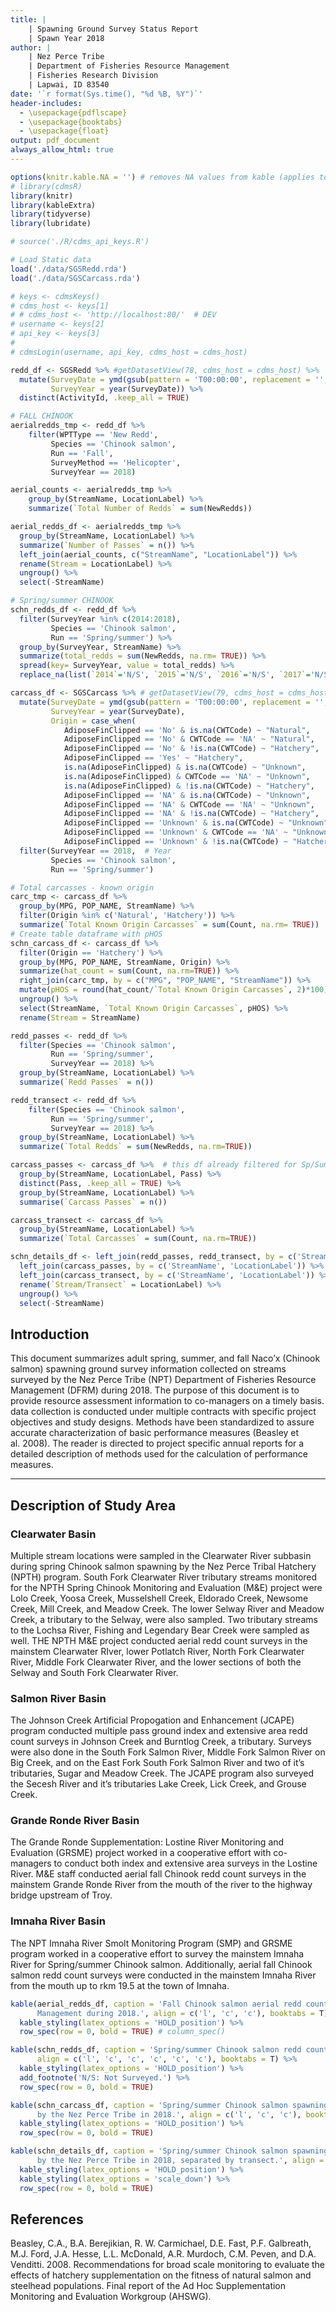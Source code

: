 ```yaml
---
title: | 
    | Spawning Ground Survey Status Report
    | Spawn Year 2018
author: |
    | Nez Perce Tribe
    | Department of Fisheries Resource Management
    | Fisheries Research Division
    | Lapwai, ID 83540
date: '`r format(Sys.time(), "%d %B, %Y")`'
header-includes:
  - \usepackage{pdflscape}
  - \usepackage{booktabs}
  - \usepackage{float}
output: pdf_document
always_allow_html: true
---
```


```r
options(knitr.kable.NA = '') # removes NA values from kable (applies to all)
# library(cdmsR)
library(knitr)
library(kableExtra) 
library(tidyverse)
library(lubridate)

# source('./R/cdms_api_keys.R')

# Load Static data
load('./data/SGSRedd.rda')
load('./data/SGSCarcass.rda')
```

```r
# keys <- cdmsKeys()
# cdms_host <- keys[1]
# # cdms_host <- 'http://localhost:80/'  # DEV
# username <- keys[2]
# api_key <- keys[3]
# 
# cdmsLogin(username, api_key, cdms_host = cdms_host)
```

```r
redd_df <- SGSRedd %>% #getDatasetView(78, cdms_host = cdms_host) %>%
  mutate(SurveyDate = ymd(gsub(pattern = 'T00:00:00', replacement = '', SurveyDate)),
         SurveyYear = year(SurveyDate)) %>%
  distinct(ActivityId, .keep_all = TRUE)

# FALL CHINOOK
aerialredds_tmp <- redd_df %>%
    filter(WPTType == 'New Redd',
         Species == 'Chinook salmon',
         Run == 'Fall',
         SurveyMethod == 'Helicopter',
         SurveyYear == 2018)

aerial_counts <- aerialredds_tmp %>%
    group_by(StreamName, LocationLabel) %>%
    summarize(`Total Number of Redds` = sum(NewRedds))

aerial_redds_df <- aerialredds_tmp %>%
  group_by(StreamName, LocationLabel) %>%
  summarize(`Number of Passes` = n()) %>%
  left_join(aerial_counts, c("StreamName", "LocationLabel")) %>%
  rename(Stream = LocationLabel) %>% 
  ungroup() %>%
  select(-StreamName)

# Spring/summer CHINOOK
schn_redds_df <- redd_df %>%
  filter(SurveyYear %in% c(2014:2018),
         Species == 'Chinook salmon',
         Run == 'Spring/summer') %>%
  group_by(SurveyYear, StreamName) %>%
  summarize(total_redds = sum(NewRedds, na.rm= TRUE)) %>%
  spread(key= SurveyYear, value = total_redds) %>%
  replace_na(list(`2014`='N/S', `2015`='N/S', `2016`='N/S', `2017`='N/S', `2018`='N/S'))

```

```r
carcass_df <- SGSCarcass %>% # getDatasetView(79, cdms_host = cdms_host) %>%
  mutate(SurveyDate = ymd(gsub(pattern = 'T00:00:00', replacement = '', SurveyDate)),
         SurveyYear = year(SurveyDate),
         Origin = case_when(
            AdiposeFinClipped == 'No' & is.na(CWTCode) ~ "Natural",
            AdiposeFinClipped == 'No' & CWTCode == 'NA' ~ "Natural",
            AdiposeFinClipped == 'No' & !is.na(CWTCode) ~ "Hatchery",
            AdiposeFinClipped == 'Yes' ~ "Hatchery",
            is.na(AdiposeFinClipped) & is.na(CWTCode) ~ "Unknown",
            is.na(AdiposeFinClipped) & CWTCode == 'NA' ~ "Unknown",
            is.na(AdiposeFinClipped) & !is.na(CWTCode) ~ "Hatchery",
            AdiposeFinClipped == 'NA' & is.na(CWTCode) ~ "Unknown",
            AdiposeFinClipped == 'NA' & CWTCode == 'NA' ~ "Unknown",
            AdiposeFinClipped == 'NA' & !is.na(CWTCode) ~ "Hatchery",
            AdiposeFinClipped == 'Unknown' & is.na(CWTCode) ~ "Unknown",
            AdiposeFinClipped == 'Unknown' & CWTCode == 'NA' ~ "Unknown",
            AdiposeFinClipped == 'Unknown' & !is.na(CWTCode) ~ "Hatchery")) %>%
  filter(SurveyYear == 2018,  # Year
         Species == 'Chinook salmon',
         Run == 'Spring/summer')

# Total carcasses - known origin
carc_tmp <- carcass_df %>%
  group_by(MPG, POP_NAME, StreamName) %>%
  filter(Origin %in% c('Natural', 'Hatchery')) %>% 
  summarize(`Total Known Origin Carcasses` = sum(Count, na.rm= TRUE))
# Create table dataframe with pHOS
schn_carcass_df <- carcass_df %>%
  filter(Origin == 'Hatchery') %>%
  group_by(MPG, POP_NAME, StreamName, Origin) %>%
  summarize(hat_count = sum(Count, na.rm=TRUE)) %>%
  right_join(carc_tmp, by = c("MPG", "POP_NAME", "StreamName")) %>%
  mutate(pHOS = round(hat_count/`Total Known Origin Carcasses`, 2)*100) %>%
  ungroup() %>%
  select(StreamName, `Total Known Origin Carcasses`, pHOS) %>%
  rename(Stream = StreamName)

```

```r
redd_passes <- redd_df %>%
  filter(Species == 'Chinook salmon',
         Run == 'Spring/summer',
         SurveyYear == 2018) %>%
  group_by(StreamName, LocationLabel) %>%
  summarize(`Redd Passes` = n())

redd_transect <- redd_df %>%
    filter(Species == 'Chinook salmon',
         Run == 'Spring/summer',
         SurveyYear == 2018) %>%
  group_by(StreamName, LocationLabel) %>%
  summarize(`Total Redds` = sum(NewRedds, na.rm=TRUE))

carcass_passes <- carcass_df %>%  # this df already filtered for Sp/Sum Chinook @ 2018.
  group_by(StreamName, LocationLabel, Pass) %>%
  distinct(Pass, .keep_all = TRUE) %>%
  group_by(StreamName, LocationLabel) %>%
  summarise(`Carcass Passes` = n())

carcass_transect <- carcass_df %>%
  group_by(StreamName, LocationLabel) %>%
  summarize(`Total Carcasses` = sum(Count, na.rm=TRUE))

schn_details_df <- left_join(redd_passes, redd_transect, by = c('StreamName', 'LocationLabel')) %>%
  left_join(carcass_passes, by = c('StreamName', 'LocationLabel')) %>%
  left_join(carcass_transect, by = c('StreamName', 'LocationLabel')) %>%
  rename(`Stream/Transect` = LocationLabel) %>%
  ungroup() %>%
  select(-StreamName)

```

## Introduction

This document summarizes adult spring, summer, and fall Naco'x (Chinook salmon) spawning ground survey information collected on streams surveyed by the Nez Perce Tribe (NPT) Department of Fisheries Resource Management (DFRM) during 2018. The purpose of this document is to provide resource assessment information to co-managers on a timely basis. data collection is conducted under multiple contracts with specific project objectives and study designs. Methods have been standardized to assure accurate characterization of basic performance measures (Beasley et al. 2008). The reader is directed to project specific annual reports for a detailed description of methods used for the calculation of performance measures.  

***

## Description of Study Area

### Clearwater Basin 
Multiple stream locations were sampled in the Clearwater River subbasin during spring Chinook salmon spawning by the Nez Perce Tribal Hatchery (NPTH) program.  South Fork Clearwater River tributary streams monitored for the NPTH Spring Chinook Monitoring and Evaluation (M&E) project were Lolo Creek, Yoosa Creek, Musselshell Creek, Eldorado Creek, Newsome Creek, Mill Creek, and Meadow Creek.  The lower Selway River and Meadow Creek, a tributary to the Selway, were also sampled. Two tributary streams to the Lochsa River, Fishing and Legendary Bear Creek were sampled as well. THE NPTH M&E project conducted aerial redd count surveys in the mainstem Clearwater RIver, lower Potlatch River, North Fork Clearwater River, Middle Fork Clearwater River, and the lower sections of both the Selway and South Fork Clearwater River.  

### Salmon River Basin
The Johnson Creek Artificial Propogation and Enhancement (JCAPE) program conducted multiple pass ground index and extensive area redd count surveys in Johnson Creek and Burntlog Creek, a tributary.  Surveys were also done in the South Fork Salmon River, Middle Fork Salmon River on Big Creek, and on the East Fork South Fork Salmon River and two of it's tributaries, Sugar and Meadow Creek.  The JCAPE program also surveyed the Secesh River and it's tributaries Lake Creek, Lick Creek, and Grouse Creek.

### Grande Ronde River Basin 
The Grande Ronde Supplementation: Lostine River Monitoring and Evaluation (GRSME) project worked in a cooperative effort with co-managers to conduct both index and extensive area surveys in the Lostine River.  M&E staff conducted aerial fall Chinook redd count surveys in the mainstem Grande Ronde River from the mouth of the river to the highway bridge upstream of Troy.  

### Imnaha River Basin
The NPT Imnaha River Smolt Monitoring Program (SMP) and GRSME program worked in a cooperative effort to survey the mainstem Imnaha River for Spring/summer Chinook salmon. Additionally, aerial fall Chinook salmon redd count surveys were conducted in the mainstem Imnaha River from the mouth up to rkm 19.5 at the town of Imnaha.  


```r
kable(aerial_redds_df, caption = 'Fall Chinook salmon aerial redd count surveys conducted by the Nez Perce Tribe Department of Fisheries Resource
      Management during 2018.', align = c('l', 'c', 'c'), booktabs = T) %>%
  kable_styling(latex_options = 'HOLD_position') %>%
  row_spec(row = 0, bold = TRUE) # column_spec()
```


```r
kable(schn_redds_df, caption = 'Spring/summer Chinook salmon redd counts from all streams surveyed by the Nez Perce Tribe from 2013 to 2018.',
      align = c('l', 'c', 'c', 'c', 'c', 'c'), booktabs = T) %>%
  kable_styling(latex_options = 'HOLD_position') %>%
  add_footnote('N/S: Not Surveyed.') %>%
  row_spec(row = 0, bold = TRUE)
```


```r
kable(schn_carcass_df, caption = 'Spring/summer Chinook salmon spawning ground survey carcass recovery information from all streams surveyed
      by the Nez Perce Tribe in 2018.', align = c('l', 'c', 'c'), booktabs = T) %>%
  kable_styling(latex_options = 'HOLD_position') %>%
  row_spec(row = 0, bold = TRUE)
```

```r
kable(schn_details_df, caption = 'Spring/summer Chinook salmon spawning ground survey redd and carcass recovery information from all streams surveyed
      by the Nez Perce Tribe in 2018, separated by transect.', align = c('l', 'c', 'c', 'c', 'c'), booktabs = T) %>%
  kable_styling(latex_options = 'HOLD_position') %>%
  kable_styling(latex_options = 'scale_down') %>%
  row_spec(row = 0, bold = TRUE)
```


## References


Beasley, C.A., B.A. Berejikian, R. W. Carmichael, D.E. Fast, P.F. Galbreath, M.J. Ford, J.A. Hesse, L.L. McDonald, A.R. Murdoch, C.M. Peven, and D.A. Venditti. 2008.  Recommendations for broad scale monitoring to evaluate the effects of hatchery supplementation on the fitness of natural salmon and steelhead populations.  Final report of the Ad Hoc Supplementation Monitoring and Evaluation Workgroup (AHSWG).
